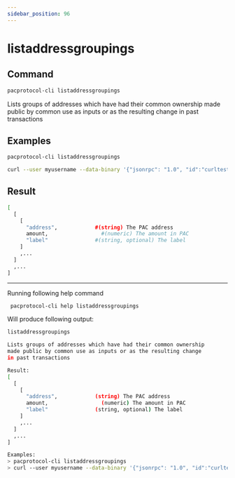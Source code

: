 ```yaml
---
sidebar_position: 96
---
```


# listaddressgroupings
## Command

```bash
pacprotocol-cli listaddressgroupings
```

Lists groups of addresses which have had their common ownership
made public by common use as inputs or as the resulting change
in past transactions



## Examples
```bash
pacprotocol-cli listaddressgroupings 
```

```bash
curl --user myusername --data-binary '{"jsonrpc": "1.0", "id":"curltest", "method": "listaddressgroupings", "params": [] }' -H 'content-type: text/plain;' http://127.0.0.1:1111/
```


## Result
```bash
[
  [
    [
      "address",            #(string) The PAC address
      amount,                 #(numeric) The amount in PAC
      "label"               #(string, optional) The label
    ]
    ,...
  ]
  ,...
]
```


___

Running following help command
```bash
 pacprotocol-cli help listaddressgroupings
```
Will produce following output:


```bash
listaddressgroupings

Lists groups of addresses which have had their common ownership
made public by common use as inputs or as the resulting change
in past transactions

Result:
[
  [
    [
      "address",            (string) The PAC address
      amount,                 (numeric) The amount in PAC
      "label"               (string, optional) The label
    ]
    ,...
  ]
  ,...
]

Examples:
> pacprotocol-cli listaddressgroupings 
> curl --user myusername --data-binary '{"jsonrpc": "1.0", "id":"curltest", "method": "listaddressgroupings", "params": [] }' -H 'content-type: text/plain;' http://127.0.0.1:1111/

```


